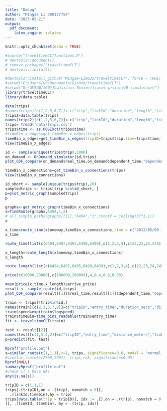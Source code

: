 ```yaml
---
title: "Debug"
author: "Mingze Li 300137754"
date: "2025-02-21"
output:
  pdf_document:
    latex_engine: xelatex
---
```


```r
knitr::opts_chunk$set(echo = TRUE)
```

```r
#source("traveltimeCLTfunctions.R")
# devtools::document()
# remove.packages("traveltimeCLT")
# devtools::install()
```

```r
#devtools::install_github("Mingze-Li0625/traveltimeCLT", force = TRUE)
#setwd("C:/Users/wr/Documents/GitHub/traveltimeCLT")
#setwd("D:/李明泽/留学/Statistics Master/travel pricing/R-simulation/")
library(traveltimeCLT)
library(data.table)

```



```r
data(trips)
#names(trips)[c(1,2,5,6,7)]<-c("trip","linkId","duration","length","time")
trips2=data.table(trips)
names(trips2)[c(1,2,5,6,7)]<-c("trip","linkId","duration","length","time")
trips= fread('data/trips.csv')
trips$time <- as.POSIXct(trips$time)
#timeBin_x_edges=get_timeBin_x_edges(trips)
timeBin_x_edges=get_timeBin_x_edges(tripID=trips$trip,time=trips$time,linkId=trips$linkId,length = trips$length)
View(timeBin_x_edges)
```

```r
id <- sample(unique(trips$trip),1000)
on_demand <- OnDemand_simulator(id,trips)
plot_CDF_compare(on_demand$real_time,on_demand$dependent_time,"dependent data")

```


```r
timeBin_x_connections=get_timeBin_x_connections(trips)
View(timeBin_x_connections)
```

```r
id_short <- sample(unique(trips$trip),20)
sampledtrips <- trips[trip %in%id_short, ]
p=plot_metric_graph(sampledtrips)
p

```

```r
graphs<-get_metric_graph(timeBin_x_connections)
x=findRoute(graphs,6494,1,2)
# all_simple_paths(graphs[[1]],"6494","1",cutoff = ceiling(37*1.1))
x
```

```r
x_time=route_time(x$oneway,timeBin_x_connections,time = c("2012/05/09 19:59:30","Weekday","2012/05/09 19:59:30","Weekday" ))
x_time
```

```r
route_time(list(c(6494,6497,6495,6498,6499),c(1,2,3,4),c(22,23,24,245),c(1,2,5,7,8,9)),timeBin_x_edges,time = c("2012/05/09 19:59:30","Weekday","2012/05/09 19:59:30","Weekday" ))
```

```r
x_length=route_length(x$oneway,timeBin_x_connections)
x_length
```

```r
route_length(list(c(6494,6497,6495,6498,6499),c(1,2,3,4),c(22,23,24,245),c(1,2,5,7,8,9)),timeBin_x_edges)
```

```r
price(c(10000,20000),c(100000,200000),4,0.4,0.8,0.03)
```

```r
mean(price(x_time,x_length)$arrive_price)
result <- sample_route(id,trips)
plot_CDF_compare(result[[1]]$real_time,result[[1]]$dependent_time,"dependent data")
```

```r
train <- trips[!trip%in%id,]
names(train)[c(2,3,5,7,8)]=c("tripID","entry_time","duration_secs","distance_meters","linkID")
train$speed=exp(train$logspeed)
train$timeBin=time_bins_readable(train$entry_time)
fit <- traveltimeCLT(train)
```

```r
test <- result[[2]]
names(test)[c(1,3,4,2)]=c("tripID","entry_time","distance_meters","linkID")
p=predict(fit, test)
```

```r
Rprof("profile.out")
s=similar_route(c(1,1,1),r=1, trips, significance=0.6, model = 'normal',Ftest_sd = F)
#similar_route(c(2700,2701), trips,r=5, significance=0.05)
Rprof(NULL)
summaryRprof("profile.out")
#check if s have NAs
any(is.na(s))

tripID = c(1,1,1)
trips[.(tripID),on = .(trip), nomatch = 0][,
  .(linkId,timebin),by = trip]
trips[data.table(trip = tripID)[, idx := .I],on = .(trip), nomatch = 0
][, .(linkId, timebin), by = .(trip, idx)]
```